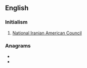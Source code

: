 ==English==

===Initialism===
{{en-initialism}}

# [[w:National Iranian American Council|National Iranian American Council]]

===Anagrams===
* {{l|en|Cain}}
* {{l|en|Inca}}